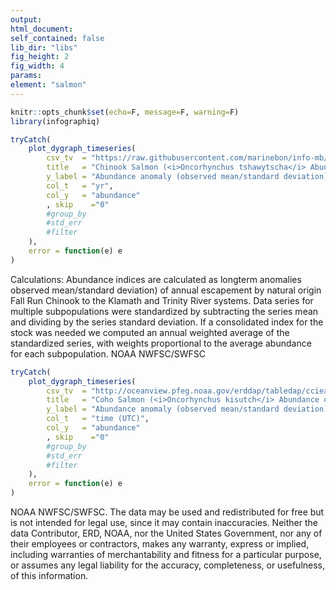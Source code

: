 ```yaml
---
output:
html_document:
self_contained: false
lib_dir: "libs"
fig_height: 2
fig_width: 4
params:
element: "salmon"
---
```


```r
knitr::opts_chunk$set(echo=F, message=F, warning=F)
library(infographiq)
```

<base target="_parent">


```r
tryCatch(
    plot_dygraph_timeseries(
        csv_tv  = "https://raw.githubusercontent.com/marinebon/info-mb/master/prep/data/fish/CCIEA_Chinook_salmon_CC.csv",
        title   = "Chinook Salmon (<i>Oncorhynchus tshawytscha</i> Abundance off California",
        y_label = "Abundance anomaly (observed mean/standard deviation)",
        col_t   = "yr",
        col_y   = "abundance"
        , skip    ="0"
        #group_by  
        #std_err   
        #filter
    ),
    error = function(e) e
)
```
Calculations:  Abundance indices are calculated as longterm anomalies observed mean/standard deviation) of annual escapement by natural origin Fall Run Chinook to the Klamath and Trinity River systems. Data series for multiple subpopulations were standardized by subtracting the series mean and dividing by the series standard deviation. If a consolidated index for the stock was needed we computed an annual weighted average of the standardized series, with weights proportional to the average abundance for each subpopulation. NOAA NWFSC/SWFSC


```r
tryCatch(
    plot_dygraph_timeseries(
        csv_tv  = "http://oceanview.pfeg.noaa.gov/erddap/tabledap/cciea_SM_CA_CO_ABND.csvp?time%2Cpopulation%2Cabundance&time%3E=1987-01-01&time%3C=2015-01-01T00%3A00%3A00Z&population=%22CaCoastal%22",
        title   = "Coho Salmon (<i>Oncorhynchus kisutch</i> Abundance off California",
        y_label = "Abundance anomaly (observed mean/standard deviation)",
        col_t   = "time (UTC)",
        col_y   = "abundance"
        , skip    ="0"
        #group_by  
        #std_err   
        #filter
    ),
    error = function(e) e
)
```
NOAA NWFSC/SWFSC. The data may be used and redistributed for free but is not intended
for legal use, since it may contain inaccuracies. Neither the data
Contributor, ERD, NOAA, nor the United States Government, nor any
of their employees or contractors, makes any warranty, express or
implied, including warranties of merchantability and fitness for a
particular purpose, or assumes any legal liability for the accuracy,
completeness, or usefulness, of this information.
